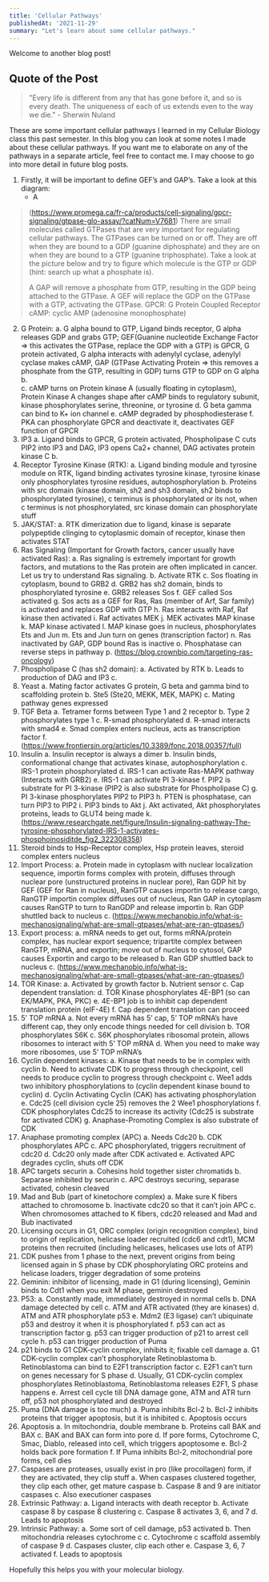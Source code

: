```yaml
---
title: 'Cellular Pathways'
publishedAt: '2021-11-29'
summary: "Let's learn about some cellular pathways."
---
```


Welcome to another blog post!

## Quote of the Post
> "Every life is different from any that has gone before it, and so is every death. The uniqueness of each of us extends even to the way we die." - Sherwin Nuland

These are some important cellular pathways I learned in my Cellular Biology class this past semester. In this blog you can look at some notes I made about these cellular pathways. If you want me to elaborate on any of the pathways in a separate article, feel free to contact me. I may choose to go into more detail in future blog posts.

1.	Firstly, it will be important to define GEF’s and GAP’s. Take a look at this diagram:
    * A 
> (https://www.promega.ca/fr-ca/products/cell-signaling/gpcr-signaling/gtpase-glo-assay/?catNum=V7681)
> There are small molecules called GTPases that are very important for regulating cellular pathways. 
> The GTPases can be turned on or off. They are off when they are bound to a GDP (guanine diphosphate) and they are on when they are bound to a GTP (guanine triphosphate). Take a look at the picture below and try to figure which molecule is the GTP or GDP (hint: search up what a phosphate is).
> 	 
>	A GAP will remove a phosphate from GTP, resulting in the GDP being attached to the GTPase.
>	A GEF will replace the GDP on the GTPase with a GTP, activating the GTPase.
>	GPCR: G Protein Coupled Receptor
>	cAMP: cyclic AMP (adenosine monophosphate)
2.	G Protein:
a.	G alpha bound to GTP, Ligand binds receptor, G alpha releases GDP and grabs GTP; GEF(Guanine nucleotide Exchange Factor => this activates the GTPase, replace the GDP with a GTP) is GPCR, G protein activated, G alpha interacts with adenylyl cyclase, adenylyl cyclase makes cAMP, GAP (GTPase Activating Protein => this removes a phosphate from the GTP, resulting in GDP) turns GTP to GDP on G alpha
b.	 
c.	cAMP turns on Protein kinase A (usually floating in cytoplasm), Protein Kinase A changes shape after cAMP binds to regulatory subunit, kinase phosphorylates serine, threonine, or tyrosine
d.	G beta gamma can bind to K+ ion channel
e.	cAMP degraded by phosphodiesterase
f.	PKA can phosphorylate GPCR and deactivate it, deactivates GEF function of GPCR
3.	IP3
a.	Ligand binds to GPCR, G protein activated, Phospholipase C cuts PIP2 into IP3 and DAG, IP3 opens Ca2+ channel, DAG activates protein kinase C
b.	 
4.	Receptor Tyrosine Kinase (RTK):
a.	Ligand binding module and tyrosine module on RTK, ligand binding activates tyrosine kinase, tyrosine kinase only phosphorylates tyrosine residues, autophosphorylation
b.	Proteins with src domain (kinase domain, sh2 and sh3 domain, sh2 binds to phosphorylated tyrosine), c terminus is phosphorylated or its not, when c terminus is not phosphorylated, src kinase domain can phosphorylate stuff
5.	JAK/STAT:
a.	RTK dimerization due to ligand, kinase is separate polypeptide clinging to cytoplasmic domain of receptor, kinase then activates STAT
6.	Ras Signaling (Important for Growth factors, cancer usually have activated Ras):
a.	Ras signaling is extremely important for growth factors, and mutations to the Ras protein are often implicated in cancer. Let us try to understand Ras signaling.
b.	Activate RTK
c.	Sos floating in cytoplasm, bound to GRB2
d.	GRB2 has sh2 domain, binds to phosphorylated tyrosine
e.	GRB2 releases Sos
f.	GEF called Sos activated
g.	Sos acts as a GEF for Ras, Ras (member of Arf, Sar family) is activated and replaces GDP with GTP
h.	Ras interacts with Raf, Raf kinase then activated
i.	Raf activates MEK
j.	MEK activates MAP kinase
k.	MAP kinase activated
l.	MAP kinase goes in nucleus, phosphorylates Ets and Jun
m.	Ets and Jun turn on genes (transcription factor)
n.	Ras inactivated by GAP, GDP bound Ras is inactive
o.	Phosphatase can reverse steps in pathway
p.	  (https://blog.crownbio.com/targeting-ras-oncology)
7.	Phospholipase C (has sh2 domain):
a.	Activated by RTK
b.	Leads to production of DAG and IP3
c.	 
8.	Yeast
a.	Mating factor activates G protein, G beta and gamma bind to scaffolding protein
b.	Ste5 (Ste20, MEKK, MEK, MAPK)
c.	Mating pathway genes expressed
9.	TGF Beta
a.	Tetramer forms between Type 1 and 2 receptor
b.	Type 2 phosphorylates type 1
c.	R-smad phosphorylated
d.	R-smad interacts with smad4
e.	Smad complex enters nucleus, acts as transcription factor
f.	  (https://www.frontiersin.org/articles/10.3389/fonc.2018.00357/full)
10.	Insulin
a.	Insulin receptor is always a dimer
b.	Insulin binds, conformational change that activates kinase, autophosphorylation
c.	IRS-1 protein phosphorylated
d.	IRS-1 can activate Ras-MAPK pathway (Interacts with GRB2)
e.	IRS-1 can activate PI 3-kinase
f.	PIP2 is substrate for PI 3-kinase (PIP2 is also substrate for Phospholipase C)
g.	PI 3-kinase phosphorylates PIP2 to PIP3
h.	PTEN is phosphatase, can turn PIP3 to PIP2
i.	PIP3 binds to Akt
j.	Akt activated, Akt phosphorylates proteins, leads to GLUT4 being made
k.	  (https://www.researchgate.net/figure/Insulin-signaling-pathway-The-tyrosine-phosphorylated-IRS-1-activates-phosphoinosiditde_fig2_322308358)
11.	Steroid binds to Hsp-Receptor complex, Hsp protein leaves, steroid complex enters nucleus
12.	Import Process:
a.	Protein made in cytoplasm with nuclear localization sequence, importin forms complex with protein, diffuses through nuclear pore (unstructured proteins in nuclear pore), Ran GDP hit by GEF (GEF for Ran in nucleus), RanGTP causes importin to release cargo, RanGTP importin complex diffuses out of nucleus, Ran GAP in cytoplasm causes RanGTP to turn to RanGDP and release importin
b.	Ran GDP shuttled back to nucleus
c.	  (https://www.mechanobio.info/what-is-mechanosignaling/what-are-small-gtpases/what-are-ran-gtpases/)
13.	Export process:
a.	mRNA needs to get out, forms mRNA/protein complex, has nuclear export sequence; tripartite complex between RanGTP, mRNA, and exportin; move out of nucleus to cytosol, GAP causes Exportin and cargo to be released
b.	Ran GDP shuttled back to nucleus
c.	  (https://www.mechanobio.info/what-is-mechanosignaling/what-are-small-gtpases/what-are-ran-gtpases/)
14.	TOR Kinase:
a.	Activated by growth factor
b.	Nutrient sensor
c.	Cap dependent translation:
d.	TOR Kinase phosphorylates 4E-BP1 (so can EK/MAPK, PKA, PKC)
e.	4E-BP1 job is to inhibit cap dependent translation protein (eIF-4E)
f.	Cap dependent translation can proceed
15.	5’ TOP mRNA
a.	Not every mRNA has 5’ cap, 5’ TOP mRNA’s have different cap, they only encode things needed for cell division
b.	TOR phosphorylates S6K
c.	S6K phosphorylates ribosomal protein, allows ribosomes to interact with 5’ TOP mRNA
d.	When you need to make way more ribosomes, use 5’ TOP mRNA’s 
16.	Cyclin dependent kinases:
a.	Kinase that needs to be in complex with cyclin
b.	Need to activate CDK to progress through checkpoint, cell needs to produce cyclin to progress through checkpoint
c.	Wee1 adds two inhibitory phosphorylations to (cyclin dependent kinase bound to cyclin)
d.	Cyclin Activating Cyclin (CAK) has activating phosphorylation
e.	Cdc25 (cell division cycle 25) removes the 2 Wee1 phosphorylations
f.	CDK phosphorylates Cdc25 to increase its activity (Cdc25 is substrate for activated CDK)
g.	Anaphase-Promoting Complex is also substrate of CDK
17.	Anaphase promoting complex (APC)
a.	Needs Cdc20
b.	CDK phosphorylates APC
c.	APC phosphorylated, triggers recruitment of cdc20
d.	Cdc20 only made after CDK activated
e.	Activated APC degrades cyclin, shuts off CDK
18.	APC targets securin
a.	Cohesins hold together sister chromatids
b.	Separase inhibited by securin
c.	APC destroys securing, separase activated, cohesin cleaved
19.	Mad and Bub (part of kinetochore complex)
a.	Make sure K fibers attached to chromosome
b.	Inactivate cdc20 so that it can’t join APC
c.	When chromosomes attached to K fibers, cdc20 released and Mad and Bub inactivated
20.	Licensing occurs in G1, ORC complex (origin recognition complex), bind to origin of replication, helicase loader recruited (cdc6 and cdt1), MCM proteins then recruited (including helicases, helicases use lots of ATP)
21.	CDK pushes from 1 phase to the next, prevent origins from being licensed again in S phase by CDK phosphorylating ORC proteins and helicase loaders, trigger degradation of some proteins
22.	Geminin: inhibitor of licensing, made in G1 (during licensing), Geminin binds to Cdt1 when you exit M phase, geminin destroyed
23.	P53:
a.	Constantly made, immediately destroyed in normal cells
b.	DNA damage detected by cell
c.	ATM and ATR activated (they are kinases)
d.	ATM and ATR phosphorylate p53
e.	Mdm2 (E3 ligase) can’t ubiquinate p53 and destroy it when it is phosphorylated
f.	p53 can act as transcription factor
g.	p53 can trigger production of p21 to arrest cell cycle
h.	p53 can trigger production of Puma
24.	p21 binds to G1 CDK-cyclin complex, inhibits it; fixable cell damage
a.	G1 CDK-cyclin complex can’t phosphorylate Retinoblastoma
b.	Retinoblastoma can bind to E2F1 transcription factor
c.	E2F1 can’t turn on genes necessary for S phase
d.	Usually, G1 CDK-cyclin complex phosphorylates Retinoblastoma, Retinoblastoma releases E2F1, S phase happens
e.	Arrest cell cycle till DNA damage gone, ATM and ATR turn off, p53 not phosphorylated and destroyed
25.	Puma (DNA damage is too much)
a.	Puma inhibits Bcl-2
b.	Bcl-2 inhibits proteins that trigger apoptosis, but it is inhibited
c.	Apoptosis occurs
26.	Apoptosis
a.	In mitochondria, double membrane
b.	Proteins call BAK and BAX
c.	BAK and BAX can form into pore
d.	If pore forms, Cytochrome C, Smac, Diablo, released into cell, which triggers apoptosome
e.	Bcl-2 holds back pore formation
f.	If Puma inhibits Bcl-2, mitochondrial pore forms, cell dies
27.	Caspases are proteases, usually exist in pro (like procollagen) form, if they are activated, they clip stuff
a.	When caspases clustered together, they clip each other, get mature caspase
b.	Caspase 8 and 9 are initiator caspases
c.	Also executioner caspases
28.	Extrinsic Pathway:
a.	Ligand interacts with death receptor
b.	Activate caspase 8 by caspase 8 clustering
c.	Caspase 8 activates 3, 6, and 7
d.	Leads to apoptosis
29.	Intrinsic Pathway:
a.	Some sort of cell damage, p53 activated
b.	Then mitochondria releases cytochrome c
c.	Cytochrome c scaffold assembly of caspase 9
d.	Caspases cluster, clip each other
e.	Caspase 3, 6, 7 activated
f.	Leads to apoptosis

Hopefully this helps you with your molecular biology.
